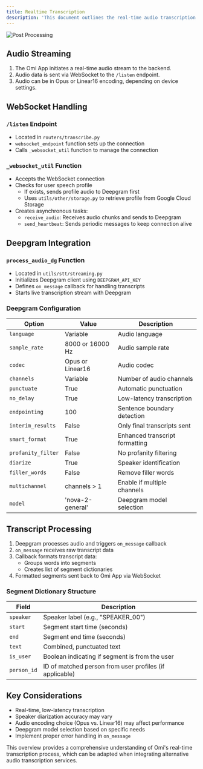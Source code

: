 ```yaml
---
title: Realtime Transcription
description: 'This document outlines the real-time audio transcription process in the Omi application.'
---
```


![Post Processing](/images/docs/developer/images/transcription-process.png)

## Audio Streaming

1. The Omi App initiates a real-time audio stream to the backend.
2. Audio data is sent via WebSocket to the `/listen` endpoint.
3. Audio can be in Opus or Linear16 encoding, depending on device settings.

## WebSocket Handling

### `/listen` Endpoint

- Located in `routers/transcribe.py`
- `websocket_endpoint` function sets up the connection
- Calls `_websocket_util` function to manage the connection

### `_websocket_util` Function

- Accepts the WebSocket connection
- Checks for user speech profile
  - If exists, sends profile audio to Deepgram first
  - Uses `utils/other/storage.py` to retrieve profile from Google Cloud Storage
- Creates asynchronous tasks:
  - `receive_audio`: Receives audio chunks and sends to Deepgram
  - `send_heartbeat`: Sends periodic messages to keep connection alive

## Deepgram Integration

### `process_audio_dg` Function

- Located in `utils/stt/streaming.py`
- Initializes Deepgram client using `DEEPGRAM_API_KEY`
- Defines `on_message` callback for handling transcripts
- Starts live transcription stream with Deepgram

### Deepgram Configuration

| Option | Value | Description |
|--------|-------|-------------|
| `language` | Variable | Audio language |
| `sample_rate` | 8000 or 16000 Hz | Audio sample rate |
| `codec` | Opus or Linear16 | Audio codec |
| `channels` | Variable | Number of audio channels |
| `punctuate` | True | Automatic punctuation |
| `no_delay` | True | Low-latency transcription |
| `endpointing` | 100 | Sentence boundary detection |
| `interim_results` | False | Only final transcripts sent |
| `smart_format` | True | Enhanced transcript formatting |
| `profanity_filter` | False | No profanity filtering |
| `diarize` | True | Speaker identification |
| `filler_words` | False | Remove filler words |
| `multichannel` | channels > 1 | Enable if multiple channels |
| `model` | 'nova-2-general' | Deepgram model selection |

## Transcript Processing

1. Deepgram processes audio and triggers `on_message` callback
2. `on_message` receives raw transcript data
3. Callback formats transcript data:
   - Groups words into segments
   - Creates list of segment dictionaries
4. Formatted segments sent back to Omi App via WebSocket

### Segment Dictionary Structure

| Field | Description |
|-------|-------------|
| `speaker` | Speaker label (e.g., "SPEAKER_00") |
| `start` | Segment start time (seconds) |
| `end` | Segment end time (seconds) |
| `text` | Combined, punctuated text |
| `is_user` | Boolean indicating if segment is from the user |
| `person_id` | ID of matched person from user profiles (if applicable) |

## Key Considerations

- Real-time, low-latency transcription
- Speaker diarization accuracy may vary
- Audio encoding choice (Opus vs. Linear16) may affect performance
- Deepgram model selection based on specific needs
- Implement proper error handling in `on_message`

This overview provides a comprehensive understanding of Omi's real-time transcription process, which can be adapted when integrating alternative audio transcription services.
